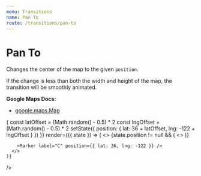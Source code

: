```yaml
---
menu: Transitions
name: Pan To
route: /transitions/pan-to
---
```



# Pan To

Changes the center of the map to the given `position`.

If the change is less than both the width and height of the map, the transition will be smoothly animated.

**Google Maps Docs:**

- [google.maps.Map](https://developers.google.com/maps/documentation/javascript/reference#Map)

<Playground>
  <TransitionExample
    zoom={8}
    center={{ lat: 36, lng: -122 }}
    initialState={{ position: null }}
    onAnimateClick={({ setState }) => {
      const latOffset = (Math.random() - 0.5) * 2
      const lngOffset = (Math.random() - 0.5) * 2
      setState({ position: { lat: 36 + latOffset, lng: -122 + lngOffset } })
    }}
    render={({ state }) => (
      <>
        {state.position != null && (
          <>
            <PanTo position={state.position} />
            <Marker label="P" position={state.position} />
          </>
        )}

        <Marker label="C" position={{ lat: 36, lng: -122 }} />
      </>
    )}
  />
</Playground>

<PropsTable of={PanTo} />
